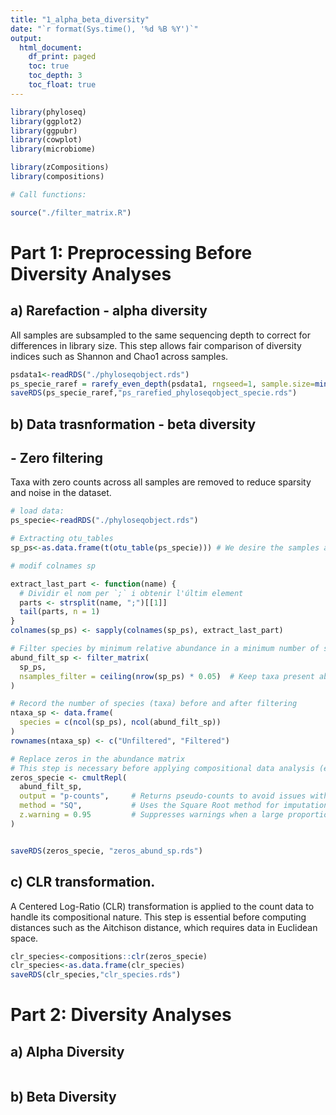 ```yaml
---
title: "1_alpha_beta_diversity"
date: "`r format(Sys.time(), '%d %B %Y')`"
output:
  html_document:
    df_print: paged
    toc: true
    toc_depth: 3
    toc_float: true
---
```

 
  
```r
library(phyloseq)
library(ggplot2)
library(ggpubr)
library(cowplot)
library(microbiome)

library(zCompositions)
library(compositions)

```

```r
# Call functions:

source("./filter_matrix.R")

```






##################################################
# Part 1: Preprocessing Before Diversity Analyses
##################################################



## a) Rarefaction  - alpha diversity
##################################################

All samples are subsampled to the same sequencing depth to correct for differences in library size. This step allows fair comparison of diversity indices such as Shannon and Chao1 across samples.

```r
psdata1<-readRDS("./phyloseqobject.rds")
ps_specie_raref = rarefy_even_depth(psdata1, rngseed=1, sample.size=min(sample_sums(psdata1)), replace=T) 
saveRDS(ps_specie_raref,"ps_rarefied_phyloseqobject_specie.rds")

```

## b) Data trasnformation - beta diversity
##################################################

## - Zero filtering

Taxa with zero counts across all samples are removed to reduce sparsity and noise in the dataset.


```r
# load data:
ps_specie<-readRDS("./phyloseqobject.rds")

# Extracting otu_tables
sp_ps<-as.data.frame(t(otu_table(ps_specie))) # We desire the samples as rows, not columns.

# modif colnames sp 

extract_last_part <- function(name) {
  # Dividir el nom per `;` i obtenir l'últim element
  parts <- strsplit(name, ";")[[1]]
  tail(parts, n = 1)
}
colnames(sp_ps) <- sapply(colnames(sp_ps), extract_last_part)

```


```r
# Filter species by minimum relative abundance in a minimum number of samples
abund_filt_sp <- filter_matrix(
  sp_ps,
  nsamples_filter = ceiling(nrow(sp_ps) * 0.05)  # Keep taxa present above threshold in at least 5% of samples
)

# Record the number of species (taxa) before and after filtering
ntaxa_sp <- data.frame(
  species = c(ncol(sp_ps), ncol(abund_filt_sp))
)
rownames(ntaxa_sp) <- c("Unfiltered", "Filtered")

# Replace zeros in the abundance matrix
# This step is necessary before applying compositional data analysis (e.g., CLR transformation)
zeros_specie <- cmultRepl(
  abund_filt_sp,
  output = "p-counts",     # Returns pseudo-counts to avoid issues with zeros
  method = "SQ",           # Uses the Square Root method for imputation
  z.warning = 0.95         # Suppresses warnings when a large proportion of zeros is detected
)


saveRDS(zeros_specie, "zeros_abund_sp.rds")
```



## c) CLR transformation.
##################################################
A Centered Log-Ratio (CLR) transformation is applied to the count data to handle its compositional nature. This step is essential before computing distances such as the Aitchison distance, which requires data in Euclidean space.

```r
clr_species<-compositions::clr(zeros_specie)
clr_species<-as.data.frame(clr_species)
saveRDS(clr_species,"clr_species.rds")
```



##################################################
# Part 2: Diversity Analyses
##################################################

## a) Alpha Diversity
##################################################

```r


```


## b) Beta Diversity
##################################################

```r


```

